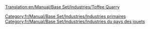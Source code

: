 [[Translation:en/Manual/Base Set/Industries/Toffee Quarry]]

{{fr/Manual/Base Set/Industries/Industries|image=en/Manual/Base Set/Industries/ToffeeQuarry.png
|nom=Carrière de caramel
|climats=[[fr/Manual/Climat#pays-des-jouets|Pays des jouets]]
|accepte=Rien
|produit=[[fr/Manual/Base Set/Cargos/Caramel|Caramel]]
|notes=Absent des autres [[fr/Manual/Climat|climats]].
}}

[[Category:fr/Manual/Base Set/Industries/Industries primaires]]
[[Category:fr/Manual/Base Set/Industries/Industries du pays des jouets]]